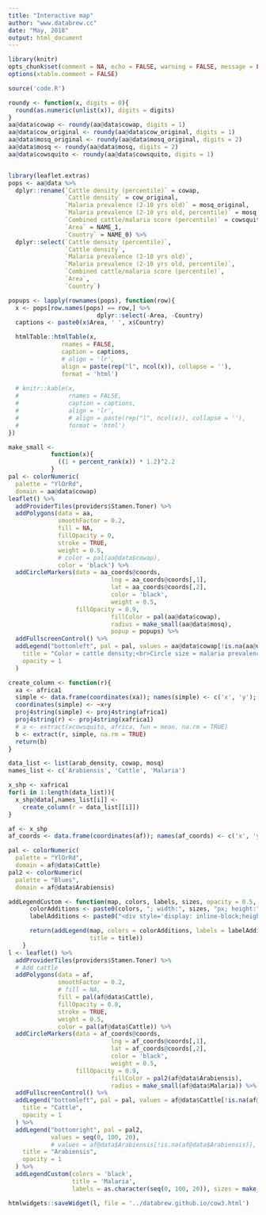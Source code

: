 ```yaml
---
title: "Interactive map"
author: "www.databrew.cc"
date: "May, 2018"
output: html_document
---
```


```r
library(knitr)
opts_chunk$set(comment = NA, echo = FALSE, warning = FALSE, message = FALSE, error = FALSE, fig.align = 'center', fig.height = 4, fig.width = 7)
options(xtable.comment = FALSE)
```

```r
source('code.R')
```

```r
roundy <- function(x, digits = 0){
  round(as.numeric(unlist(x)), digits = digits)
}
aa@data$cowap <- roundy(aa@data$cowap, digits = 1)
aa@data$cow_original <- roundy(aa@data$cow_original, digits = 1)
aa@data$mosq_original <- roundy(aa@data$mosq_original, digits = 2)
aa@data$mosq <- roundy(aa@data$mosq, digits = 2)
aa@data$cowsquito <- roundy(aa@data$cowsquito, digits = 1)


library(leaflet.extras)
pops <- aa@data %>%
  dplyr::rename(`Cattle density (percentile)` = cowap,
                `Cattle density` = cow_original,
                `Malaria prevalence (2-10 yrs old)` = mosq_original,
                `Malaria prevalence (2-10 yrs old, percentile)` = mosq,
                `Combined cattle/malaria score (percentile)` = cowsquito,
                `Area` = NAME_1,
                `Country` = NAME_0) %>%
  dplyr::select(`Cattle density (percentile)`,
                `Cattle density`,
                `Malaria prevalence (2-10 yrs old)`,
                `Malaria prevalence (2-10 yrs old, percentile)`,
                `Combined cattle/malaria score (percentile)`,
                `Area`,
                `Country`)

popups <- lapply(rownames(pops), function(row){
  x <- pops[row.names(pops) == row,] %>% 
                         dplyr::select(-Area, -Country)
  captions <- paste0(x$Area, ' ', x$Country)

  htmlTable::htmlTable(x, 
               rnames = FALSE,
               caption = captions,
               # align = 'lr',
               align = paste(rep("l", ncol(x)), collapse = ''),
               format = 'html')
  
  # knitr::kable(x, 
  #              rnames = FALSE,
  #              caption = captions,
  #              align = 'lr',
  #              # align = paste(rep("l", ncol(x)), collapse = ''),
  #              format = 'html')
})

make_small <- 
            function(x){
              ((1 + percent_rank(x)) * 1.2)^2.2
            }
pal <- colorNumeric(
  palette = "YlOrRd",
  domain = aa@data$cowap)
leaflet() %>%
  addProviderTiles(providers$Stamen.Toner) %>%
  addPolygons(data = aa,
              smoothFactor = 0.2,
              fill = NA,
              fillOpacity = 0,
              stroke = TRUE,
              weight = 0.5,
              # color = pal(aa@data$cowap),
              color = 'black') %>%
  addCircleMarkers(data = aa_coords@coords,
                             lng = aa_coords@coords[,1],
                             lat = aa_coords@coords[,2],
                             color = 'black',
                             weight = 0.5,
                   fillOpacity = 0.9,
                             fillColor = pal(aa@data$cowap),
                             radius = make_small(aa@data$mosq),
                             popup = popups) %>%
  addFullscreenControl() %>%
  addLegend("bottomleft", pal = pal, values = aa@data$cowap[!is.na(aa@data$cowap)],
    title = "Color = cattle density;<br>Circle size = malaria prevalence",
    opacity = 1
  )

```

```r
create_column <- function(r){
  xa <- africa1
  simple <- data.frame(coordinates(xa)); names(simple) <- c('x', 'y'); simple$lng <- simple$x; simple$lat <- simple$y
  coordinates(simple) <- ~x+y
  proj4string(simple) <- proj4string(africa1)
  proj4string(r) <- proj4string(xafrica1)
  # a <- extract(xcowsquito, africa, fun = mean, na.rm = TRUE)
  b <- extract(r, simple, na.rm = TRUE)
  return(b)
}

data_list <- list(arab_density, cowap, mosq)
names_list <- c('Arabiensis', 'Cattle', 'Malaria')

x_shp <- xafrica1
for(i in 1:length(data_list)){
  x_shp@data[,names_list[i]] <-
    create_column(r = data_list[[i]])
}

af <- x_shp
af_coords <- data.frame(coordinates(af)); names(af_coords) <- c('x', 'y'); coordinates(af_coords) <- ~x+y

pal <- colorNumeric(
  palette = "YlOrRd",
  domain = af@data$Cattle)
pal2 <- colorNumeric(
  palette = "Blues",
  domain = af@data$Arabiensis)

addLegendCustom <- function(map, colors, labels, sizes, opacity = 0.5, title = ''){
      colorAdditions <- paste0(colors, "; width:", sizes, "px; height:", sizes, "px")
      labelAdditions <- paste0("<div style='display: inline-block;height: ", sizes, "px;margin-top: 4px;line-height: ", sizes, "px;'>", labels, "</div>")

      return(addLegend(map, colors = colorAdditions, labels = labelAdditions, opacity = opacity,
                       title = title))
    }
l <- leaflet() %>%
  addProviderTiles(providers$Stamen.Toner) %>%
  # Add cattle
  addPolygons(data = af,
              smoothFactor = 0.2,
              # fill = NA,
              fill = pal(af@data$Cattle),
              fillOpacity = 0.8,
              stroke = TRUE,
              weight = 0.5,
              color = pal(af@data$Cattle)) %>%
  addCircleMarkers(data = af_coords@coords,
                             lng = af_coords@coords[,1],
                             lat = af_coords@coords[,2],
                             color = 'black',
                             weight = 0.5,
                   fillOpacity = 0.9,
                             fillColor = pal2(af@data$Arabiensis),
                             radius = make_small(af@data$Malaria)) %>%
  addFullscreenControl() %>%
  addLegend("bottomleft", pal = pal, values = af@data$Cattle[!is.na(af@data$Cattle)],
    title = "Cattle",
    opacity = 1
  ) %>%
  addLegend("bottomright", pal = pal2, 
            values = seq(0, 100, 20),
            # values = af@data$Arabiensis[!is.na(af@data$Arabiensis)],
    title = "Arabiensis",
    opacity = 1
  ) %>%
  addLegendCustom(colors = 'black', 
                  title = 'Malaria',
                  labels = as.character(seq(0, 100, 20)), sizes = make_small(seq(0, 100, 20)))

htmlwidgets::saveWidget(l, file = '../databrew.github.io/cow3.html')
```